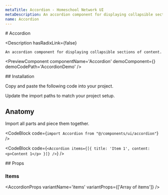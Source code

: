 ```yaml
---
metaTitle: Accordion - Homeschool Network UI
metaDescription: An accordion component for displaying collapsible sections of content.
name: Accordion
---
```


<FlexGroup>
  # Accordion

  <Description
    hasRadixLink={false}
  >
    An accordion component for displaying collapsible sections of content.
  </Description>
</FlexGroup>

<PreviewComponent
  componentName='Accordion'
  demoComponent={<AccordionDemo />}
  demoCodePath='AccordionDemo'
/>

<FlexGroup>
  ## Installation

Copy and paste the following code into your project.

<ComponentSource code='Accordion' />

Update the import paths to match your project setup.

## Anatomy

Import all parts and piece them together.

<CodeBlock code={`import Accordion from "@/components/ui/accordion"`} />

<CodeBlock
  code={`<Accordion items={[{ title: 'Item 1', content: <p>Content 1</p> }]} />`}
/>
</FlexGroup>

<FlexGroup>
## Props

### Items

<AccordionProps
  variantName='items'
  variantProps={['Array of items']}
/>

</FlexGroup>
